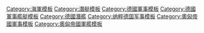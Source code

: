 {{military navigation
| style = wide
| name  = U-潜艇
| listclass = hlist
| state = {{{state|autocollapse}}}
| title = {{flagicon|German Empire}} [[U型潜艇]] {{flagicon|Nazi Germany}}
| bodyclass = hlist
| above =
* [[第一次世界大战中的大西洋潜艇战|大西洋海戰 (第一次世界大戰)]]
* [[大西洋海戰 (1939年－1945年)|大西洋海戰 (第二次世界大戰)]]
* {{Link-en|地中海潜艇戰 (第一次世界大戰)|Mediterranean U-boat campaign of World War I|地中海潜艇戰 (第一次世界大戰)}}
* {{Link-en|地中海潜艇戰 (第二次世界大戰)|Mediterranean U-boat campaign of World War II|地中海潜艇戰 (第二次世界大戰)}}
* {{Link-en|彩虹行動 (U型潛艇)|Operation Regenbogen (U-boat)|彩虹行動}}
* [[舷窗行動]]

| group1 = <div style="text-align: center;">{{Link-en|U型潛艇列表|Lists of U-boats|U型潛艇列表}}</div>
| list1  =
* [[U潛艇列表|德國]]
** [[德国潜艇艇级列表|艇級]]
*** [[德国至1919年的潜艇项目|至1919年的零散潛艇方案和艦隊潛艇]]
** {{Link-en|王牌U型潛艇列表|List of most successful German U-boats|王牌}}
** {{Link-en|二戰納粹德國海軍從外國海軍俘獲的U型潜艇|Foreign U-boats|從外國海軍俘獲的U型潜艇}}
** {{Link-en|未完成建造的U型潜艇|List of U-boats never deployed|未完成建造}}
** {{Link-en|未完成的U型潜艇計畫|Uncompleted U-boat projects|未完成的U型潜艇計畫}}
* [[奥匈帝國U-潜艇列表|奥匈帝國]]
** {{Link-en|奥匈帝國U-潛艇艇級列表|Austro-Hungarian U-boat classes|艇級}}

| group2 = <div style="text-align: center;">指揮官</div>
| list2  =
* {{Link-en|潛艇部隊總司令|Befehlshaber der U-Boote|潛艇部隊總司令}}
* {{Link-en|潛艇部隊領袖|Befehlshaber der U-Boote|潛艇部隊領袖}}
* [[第一次世界大战U艇王牌指挥官列表|一戰王牌指揮官]]
* {{Link-en|二戰U型潛艇王牌指揮官列表|List of World War II U-boat commanders|二戰王牌指揮官}}
* {{Link-en|服役於U型潛艇的騎士鐵十字勛章獲得者列表|List of Knight's Cross of the Iron Cross recipients of the U-boat service|騎士鐵十字勛章獲得者}}
* [[埃里希·雷德尔]]
* [[卡尔·邓尼茨]]

| group3 = <div style="text-align: center;">[[狼群戰術|狼群]]</div>
| list3  =
* {{Link-en|第二次世界大戰德國海軍U型潛艇狼群列表|List of wolfpacks of World War II|二戰U型潛艇狼群列表}}
* {{Link-en|狼群「布呂歇爾」|Wolfpack Blücher|布呂歇爾}}
* {{Link-en|狼群「博爾庫姆」|Wolfpack Borkum|博爾庫姆}}
* {{Link-en|狼群「海豚二號」|Wolfpack Delphin II|海豚二號}}
* {{Link-en|HX 229/SC 122船團|Convoys HX 229/SC 122|鷂}}
* {{Link-en|狼群「北極熊」|Wolfpack Eisbär|北極熊}}
* {{Link-en|狼群「海龍捲」|Wolfpack Eisteufel|海龍捲}}
* {{Link-en|狼群「恩德拉斯」|Wolfpack Endrass|恩德拉斯}}
* {{Link-en|狼群「鯊魚」|Wolfpack Hai|鯊魚}}
* {{Link-en|哈特曼狼群|Hartmann's wolfpack|哈特曼}}
* {{Link-en|狼群「狗魚」|Wolfpack Hecht|狗魚}}
* {{Link-en|田鳧行動|Operation Kiebitz|田鳧}}
* {{Link-en|狼群「極北蝰」|Wolfpack Kreuzotter|極北蝰}}
* {{Link-en|狼群「洛伊滕」|Wolfpack Leuthen|洛伊滕}}
* {{Link-en|狼群「洛斯」|Wolfpack Lohs|洛斯}}
* {{Link-en|狼群「探索者」|Wolfpack Pfadfinder|探索者}}
* {{Link-en|狼群「箭」|Wolfpack Pfeil|箭}}
* {{Link-en|狼群「普里恩」|Wolfpack Prien|普里恩}}
* {{Link-en|HX 229/SC 122船團|Convoys HX 229/SC 122|強盜男爵}}
* {{Link-en|羅辛狼群|Rösing's wolfpack|羅辛}}
* {{Link-en|狼群「羅斯巴赫」|Wolfpack Rossbach|羅斯巴赫}}
* {{Link-en|狼群「希爾」|Wolfpack Schill|希爾}}
* {{Link-en|狼群「施里芬」|Wolfpack Schlieffen|施里芬}}
* {{Link-en|狼群「狼䲁」|Wolfpack Seewolf|狼䲁}}
* {{Link-en|狼群「施泰因布林克」|Wolfpack Steinbrinck|施泰因布林克}}
* {{Link-en|狼群「齊格菲」|Wolfpack Siegfried|齊格菲}}
* {{Link-en|狼群「戰斧」|Wolfpack Streitaxt|戰斧}}
* {{Link-en|狼群「海豚」|Wolfpack Tümmler|海豚}}
* {{Link-en|狼群「前鋒」|Wolfpack Vorwärts|前鋒}}
* {{Link-en|狼群「韋迪根」|Wolfpack Weddigen|韋迪根}}
* {{Link-en|狼群「西方」|Wolfpack West|西方}}
* {{Link-en|狼群「狼」|Wolfpack Wolf|狼}}

| group4 = <div style="text-align: center;">主要戰鬥</div>
| list4  =
* {{Link-en|SC 7船團|Convoy SC 7|SC 7船團}}
* [[PQ-17船團]]
* {{Link-en|聖勞倫斯海戰|Battle of the St. Lawrence|聖勞倫斯海戰}}
* {{Link-en|ONS 5船團|Convoy ONS 5|ONS 5船團}}
* {{Link-en|黑色五月 (1943年)|Black May (1943)|黑色五月}}
* [[俾斯麥號戰艦的最後一戰|追擊俾斯麥號]]

| group5 = <div style="text-align: center;">{{Link-en|U艇区舰队列表|List of U-boat flotillas|U型潛艇區艦隊}}</div>
| list5  =
{{Navbox|child
  |evenodd = swap
| group1 = 一戰
| list1  =
* [[第一潛艇區艦隊|I]]
* [[第二潛艇區艦隊|II]]
* [[第三潛艇區艦隊|III]]
* [[第四潛艇區艦隊|IV]]
* [[佛兰德潜艇区舰队|佛蘭德]]
* [[庫爾蘭潛艇區艦隊|庫爾蘭]]
* [[地中海潜艇区舰队|普拉 / 地中海]]
** {{Link-en|君士坦丁堡潛艇區艦隊|Constantinople Flotilla|君士坦丁堡}}

| group2 = 二戰
| list2  =
* {{Link-en|U型潛艇轄區列表|List of U-boat regions|轄區}}
* {{Link-en|第1U型潛艇區艦隊|1st U-boat Flotilla|1.}}
* {{Link-en|第2U型潛艇區艦隊|2nd U-boat Flotilla|2.}}
* {{Link-en|第3U型潛艇區艦隊|3rd U-boat Flotilla|3.}}
* {{Link-en|第4U型潛艇區艦隊|4th U-boat Flotilla|4.}}
* {{Link-en|第5U型潛艇區艦隊|5th U-boat Flotilla|5.}}
* {{Link-en|第6U型潛艇區艦隊|6th U-boat Flotilla|6.}}
* {{Link-en|第7U型潛艇區艦隊|7th U-boat Flotilla|7.}}
* {{Link-en|第8U型潛艇區艦隊|8th U-boat Flotilla|8.}}
* {{Link-en|第9U型潛艇區艦隊|9th U-boat Flotilla|9.}}
* {{Link-en|第10U型潛艇區艦隊|10th U-boat Flotilla|10.}}
* {{Link-en|第11U型潛艇區艦隊|11th U-boat Flotilla|11.}}
* {{Link-en|第12U型潛艇區艦隊|12th U-boat Flotilla|12.}}
* {{Link-en|第13U型潛艇區艦隊|13th U-boat Flotilla|13.}}
* {{Link-en|第14U型潛艇區艦隊|14th U-boat Flotilla|14.}}
* {{Link-en|第18U型潛艇區艦隊|18th U-boat Flotilla|18.}}
* {{Link-en|第19U型潛艇區艦隊|19th U-boat Flotilla|19.}}
* {{Link-en|第20U型潛艇區艦隊|20th U-boat Flotilla|20.}}
* {{Link-en|第21U型潛艇區艦隊|21st U-boat Flotilla|21.}}
* {{Link-en|第22U型潛艇區艦隊|22nd U-boat Flotilla|22.}}
* {{Link-en|第23U型潛艇區艦隊|23rd U-boat Flotilla|23.}}
* {{Link-en|第24U型潛艇區艦隊|24th U-boat Flotilla|24.}}
* {{Link-en|第25U型潛艇區艦隊|25th U-boat Flotilla|25.}}
* {{Link-en|第26U型潛艇區艦隊|26th U-boat Flotilla|26.}}
* {{Link-en|第27U型潛艇區艦隊|27th U-boat Flotilla|27.}}
* {{Link-en|第29U型潛艇區艦隊|29th U-boat Flotilla|29.}}
* {{Link-en|第30U型潛艇區艦隊|30th U-boat Flotilla|30.}}
* {{Link-en|第31U型潛艇區艦隊|31st U-boat Flotilla|31.}}
* {{Link-en|第32U型潛艇區艦隊|32nd U-boat Flotilla|32.}}
* {{Link-en|第33U型潛艇區艦隊|33rd U-boat Flotilla|33.}}
}}

| group6 = <div style="text-align: center;">{{Link-en|U型潛艇碉堡|Submarine pen|基地}}</div>
| list6  =
{{Navbox|child
  |evenodd = swap
| group1 = 二戰
| list1  =
* 德國
** {{Link-en|瓦倫丁U型潛艇碉堡|Valentin submarine pens|瓦倫丁}}
* 法國
** {{Link-en|洛里昂潛艇基地|Lorient Submarine Base|洛里昂}}
** {{Link-en|聖納澤爾潛艇基地|Saint-Nazaire submarine base|聖納澤爾}}
* {{Link-en|德國在挪威佔領地的U型潛艇基地|German U-boat bases in occupied Norway|挪威}}
** {{Link-en|朵拉一號潛艇基地|Dora I|朵拉一號}}
** {{Link-en|朵拉二號潛艇基地|Dora II|朵拉二號}}
}}

| group7 = 被U型潛艇擊沉的<div style="text-align: center;">[[主力艦]]</div>
| list7  =
{{Navbox|child
  |evenodd = swap
| group1 = 一戰
| list1  =
* {{flagicon|United Kingdom|naval}} {{Link-en|可畏號戰艦|HMS Formidable (1898)|可畏號戰艦}}
* {{flagicon|United Kingdom|naval}} {{Link-en|凱旋號戰艦|HMS Triumph (1903)|凱旋號戰艦}}
* {{flagicon|United Kingdom|naval}} [[威嚴號戰艦]]
* {{flagicon|United Kingdom|naval}} {{Link-en|羅素號戰艦|HMS Russell (1901)|羅素號戰艦}}
* {{flagicon|United Kingdom|naval}} {{Link-en|康沃利斯號戰艦|HMS Cornwallis (1901)|康沃利斯號戰艦}}
* {{flagicon|United Kingdom|naval}} {{Link-en|不列顛尼亞號戰艦|HMS Britannia (1904)|不列顛尼亞號戰艦}}
* {{flagicon|France|naval}} [[蘇弗朗號戰艦]]
* {{flagicon|France|naval}} [[高盧人號戰艦|高盧人號戰艦]]
* {{flagicon|France|naval}} [[丹东号战列舰|丹東號戰艦]]
* {{flagicon|Russia|naval}} [[佩列斯韋特號戰列艦|佩列斯韋特號戰艦]]
* {{flagicon|Kingdom of Italy|naval}} {{Link-en|瑪格麗塔王后號戰艦|Italian battleship Regina Margherita|瑪格麗塔王后號戰艦}}

| group2 = 二戰
| list2  =
* {{flagicon|United Kingdom|naval}} {{Link-en|勇敢號戰鬥巡洋艦|HMS Courageous (50)|勇敢號航空母艦}}
* {{flagicon|United Kingdom|naval}} [[皇家方舟号航空母舰 (1937年)|皇家方舟號航空母艦]]
* {{flagicon|United Kingdom|naval}} {{Link-en|鷹號航空母艦 (1918年)|HMS Eagle (1918)|鷹號航空母艦}}
* {{flagicon|United Kingdom|naval}} [[皇家橡樹號戰艦]]
* {{flagicon|United Kingdom|naval}} {{Link-en|巴勒姆號戰艦|HMS Barham (04)|巴勒姆號戰艦}}

| group3 = 相關
| list3  =
* [[第一次世界大战遭U艇袭击的最大型舰船列表|一戰被U型潛艇襲擊的最大型艦船]]
}}

| group8 = <div style="text-align: center;">技術</div>
| list8  =
* {{Link-en|消聲瓦|Anechoic tile|消聲瓦}}
* [[深水炸弹]]
* {{Link-en|電動潛艇|Elektroboot|電動潛艇}}
* {{Link-en|FuG 200霍恩特維爾雷達|FuG 200 Hohentwiel|FuG 200霍恩特維爾雷達}}
* [[刺蝟砲]]
* {{Link-en|利式探照燈|Leigh Light|利式探照燈}}
* {{Link-en|Mk 24型水雷|Mark 24 mine|Mk 24型水雷}}
* {{Link-en|美托雷達預警接收器|Metox radar detector|美托雷達預警接收器}}
* {{Link-en|捕鼠器反潛火箭|Mousetrap (weapon)|捕鼠器反潛火箭}}
* {{Link-en|寶德聲響誘餌|Bold (decoy)|片劑拋射器}}
* [[Q船]]
* {{Link-en|齊格林德聲響誘餌|Sieglinde (decoy)|齊格林德聲響誘餌}}
* [[聲納]]
* [[通氣管]]

| group9 = <div style="text-align: center;">概念</div>
| list9  =
* [[潛艇戰]]
* {{Link-en|加強化潛艇戰|Intensified submarine warfare|加強化潛艇戰}}
* [[無限制潛艇戰]]
* {{Link-en|火箭U型潛艇|Rocket U-boat|火箭U型潛艇}}

}}<noinclude>
{{collapsible option}}
[[Category:海軍模板]]
[[Category:潛艇模板]]
[[Category:德國軍事模板]]
[[Category:德國軍事艦艇模板]]
[[Category:德國潛艦]]
[[Category:纳粹德国军事模板]]
[[Category:奧匈帝國軍事模板]]
[[Category:奧匈帝國軍艦模板]]
</noinclude>